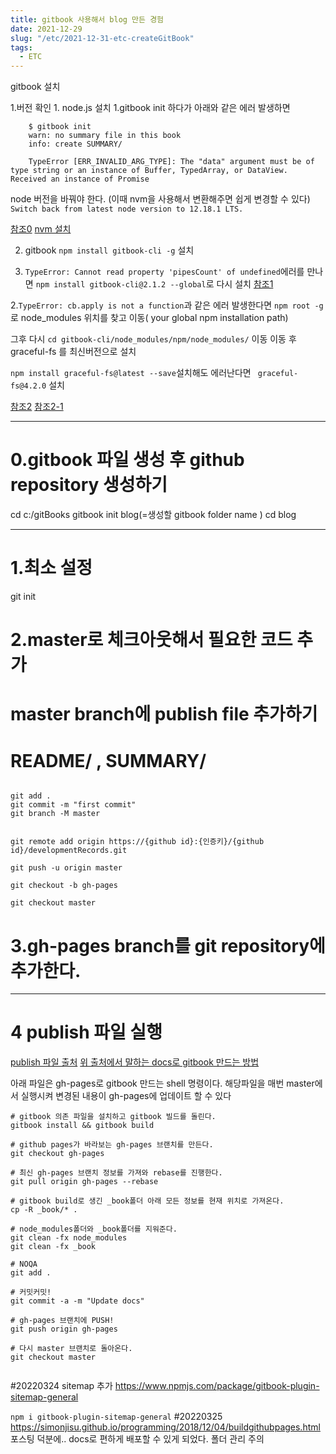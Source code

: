 ```yaml
---
title: gitbook 사용해서 blog 만든 경험
date: 2021-12-29
slug: "/etc/2021-12-31-etc-createGitBook"
tags:
  - ETC
---
```


gitbook 설치

1.버전 확인
	1. node.js 설치 
		1.gitbook init 하다가 아래와 같은 에러 발생하면
			
```shell
	$ gitbook init
	warn: no summary file in this book
	info: create SUMMARY/
	
	TypeError [ERR_INVALID_ARG_TYPE]: The "data" argument must be of type string or an instance of Buffer, TypedArray, or DataView. Received an instance of Promise

```
node 버전을 바꿔야 한다.	(이때 nvm을 사용해서 변환해주면 쉽게 변경할 수 있다)
`Switch back from latest node version to 12.18.1 LTS.`


[참조0](https://stackoom.com/en/question/4AD2n)
[nvm 설치](https://ahn3330.tistory.com/45)


2. gitbook `npm install gitbook-cli -g` 설치

1. `TypeError: Cannot read property 'pipesCount' of undefined`에러를 만나면
`npm install gitbook-cli@2.1.2 --global`로 다시 설치
[참조1](https://github.com/GitbookIO/gitbook-cli/issues/113)

2.`TypeError: cb.apply is not a function`과 같은 에러 발생한다면
`npm root -g`로 node_modules 위치를 찾고 이동( your global npm installation path)

그후 다시 `cd gitbook-cli/node_modules/npm/node_modules/` 이동
이동 후 graceful-fs 를 최신버전으로 설치

`npm install graceful-fs@latest --save`설치해도 에러난다면 ` graceful-fs@4.2.0` 설치

[참조2](https://stackoverflow.com/questions/64211386/gitbook-cli-install-error-typeerror-cb-apply-is-not-a-function-inside-graceful)
[참조2-1](https://jojoldu.tistory.com/598)	

			
---

# 0.gitbook 파일 생성 후 github repository 생성하기

cd c:/gitBooks
gitbook init blog(=생성할 gitbook folder name )
cd blog

---

# 1.최소 설정
git init

# 2.master로 체크아웃해서 필요한 코드 추가
# master branch에 publish file 추가하기
# README/ , SUMMARY/

```shell

git add .
git commit -m "first commit"
git branch -M master


git remote add origin https://{github id}:{인증키}/{github id}/developmentRecords.git

git push -u origin master

git checkout -b gh-pages

git checkout master
```

# 3.gh-pages branch를 git repository에 추가한다.

---
# 4 publish 파일 실행 
[publish 파일 출처](https://beomi.github.io/2017/11/20/Deploy-Gitbook-to-Github-Pages/)
[위 출처에서 말하는 docs로 gitbook 만드는 방법](https:/.psangwoo.com/coding/2018/01/31/gitbook-on-windows.html)

아래 파일은 gh-pages로 gitbook 만드는 shell 명령이다.
해당파일을 매번 master에서 실행시켜 변경된 내용이 gh-pages에 업데이트 할 수 있다

```shell
# gitbook 의존 파일을 설치하고 gitbook 빌드를 돌린다.
gitbook install && gitbook build

# github pages가 바라보는 gh-pages 브랜치를 만든다.
git checkout gh-pages

# 최신 gh-pages 브랜치 정보를 가져와 rebase를 진행한다.
git pull origin gh-pages --rebase

# gitbook build로 생긴 _book폴더 아래 모든 정보를 현재 위치로 가져온다.
cp -R _book/* .

# node_modules폴더와 _book폴더를 지워준다.
git clean -fx node_modules
git clean -fx _book

# NOQA
git add .

# 커밋커밋!
git commit -a -m "Update docs"

# gh-pages 브랜치에 PUSH!
git push origin gh-pages

# 다시 master 브랜치로 돌아온다.
git checkout master


```

#20220324 
sitemap 추가
https://www.npmjs.com/package/gitbook-plugin-sitemap-general

`npm i gitbook-plugin-sitemap-general`
#20220325
https://simonjisu.github.io/programming/2018/12/04/buildgithubpages.html
포스팅 덕분에.. docs로 편하게 배포할 수 있게 되었다.
폴더 관리 주의


